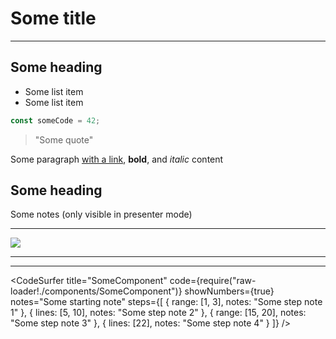 
<Head>
  <title>Some title</title>
</Head>

# Some title

---

## Some heading

- Some list item
- Some list item

```javascript
const someCode = 42;
```

> "Some quote"

Some paragraph [with a link](https://developer.mozilla.org), **bold**, and _italic_ content


## Some heading

<Notes>
  Some notes (only visible in presenter mode)
</Notes>

---


<Image src="./static/some-asset.gif" />

---


<SomeComponent />

---


<CodeSurfer
  title="SomeComponent"
  code={require("raw-loader!./components/SomeComponent")}
  showNumbers={true}
  notes="Some starting note"
  steps={[
    { range: [1, 3], notes: "Some step note 1" },
    { lines: [5, 10], notes: "Some step note 2" },
    { range: [15, 20], notes: "Some step note 3" },
    { lines: [22], notes: "Some step note 4" }
  ]}
/>
